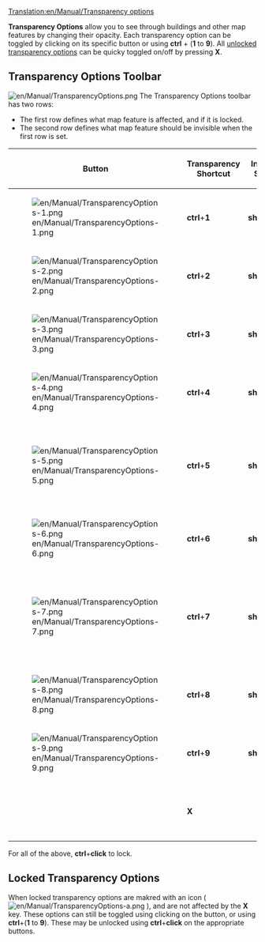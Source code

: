 [[Translation:en/Manual/Transparency options]]
{{en/Manual/Navigation}}

'''Transparency Options''' allow you to see through buildings and other map features by changing their opacity. Each transparency option can be toggled by clicking on its specific button or using '''ctrl''' + ('''1''' to '''9'''). All [[en/Manual/Transparency options#locked-transparency-options|unlocked transparency options]] can be quicky toggled on/off by pressing '''X'''.

==Transparency Options Toolbar==
[[File:en/Manual/TransparencyOptions.png]]
The Transparency Options toolbar has two rows:
*The first row defines what map feature is affected, and if it is locked.
*The second row defines what map feature should be invisible when the first row is set.

{| {{en/Wikitable}}
|- style="background:#efefef"
!width='''46'''|Button
!Transparency Shortcut
!Invisibility Shortcut
!Affects
|-
|[[File:en/Manual/TransparencyOptions-1.png]]
|'''ctrl'''+'''1'''
|'''shift'''+'''ctrl'''+'''1'''
|Toggle transparency for station signs.
|-
|[[File:en/Manual/TransparencyOptions-2.png]]
|'''ctrl'''+'''2'''
|'''shift'''+'''ctrl'''+'''2'''
|Toggle transparency for trees.
|-
|[[File:en/Manual/TransparencyOptions-3.png]]
|'''ctrl'''+'''3'''
|'''shift'''+'''ctrl'''+'''3'''
|Toggle transparency for houses.
|-
|[[File:en/Manual/TransparencyOptions-4.png]]
|'''ctrl'''+'''4'''
|'''shift'''+'''ctrl'''+'''4'''
|Toggle transparency for industries.
|-
|[[File:en/Manual/TransparencyOptions-5.png]]
|'''ctrl'''+'''5'''
|'''shift'''+'''ctrl'''+'''5'''
|Toggle transparency for buildables like stations, depots and waypoints.
|-
|[[File:en/Manual/TransparencyOptions-6.png]]
|'''ctrl'''+'''6'''
|'''shift'''+'''ctrl'''+'''6'''
|Toggle transparency for bridges.
|-
|[[File:en/Manual/TransparencyOptions-7.png]]
|'''ctrl'''+'''7'''
|'''shift'''+'''ctrl'''+'''7'''
|Toggle transparency for structures like lighthouses and antennas.
|-
|[[File:en/Manual/TransparencyOptions-8.png]]
|'''ctrl'''+'''8'''
|'''shift'''+'''ctrl'''+'''8'''
|Toggle transparency for catenary.
|-
|[[File:en/Manual/TransparencyOptions-9.png]]
|'''ctrl'''+'''9'''
|'''shift'''+'''ctrl'''+'''9'''
|Toggle transparency for loading indicators.
|-
|
|'''X'''
|
|Toggle transparency for all of the above.
|}
For all of the above, '''ctrl'''+'''click''' to lock.

==Locked Transparency Options==
When locked transparency options are makred with an icon ( [[File:en/Manual/TransparencyOptions-a.png]] ), and are not affected by the '''X''' key. These options can still be toggled using clicking on the button, or using '''ctrl'''+('''1''' to '''9'''). These may be unlocked using '''ctrl'''+'''click''' on the appropriate buttons.